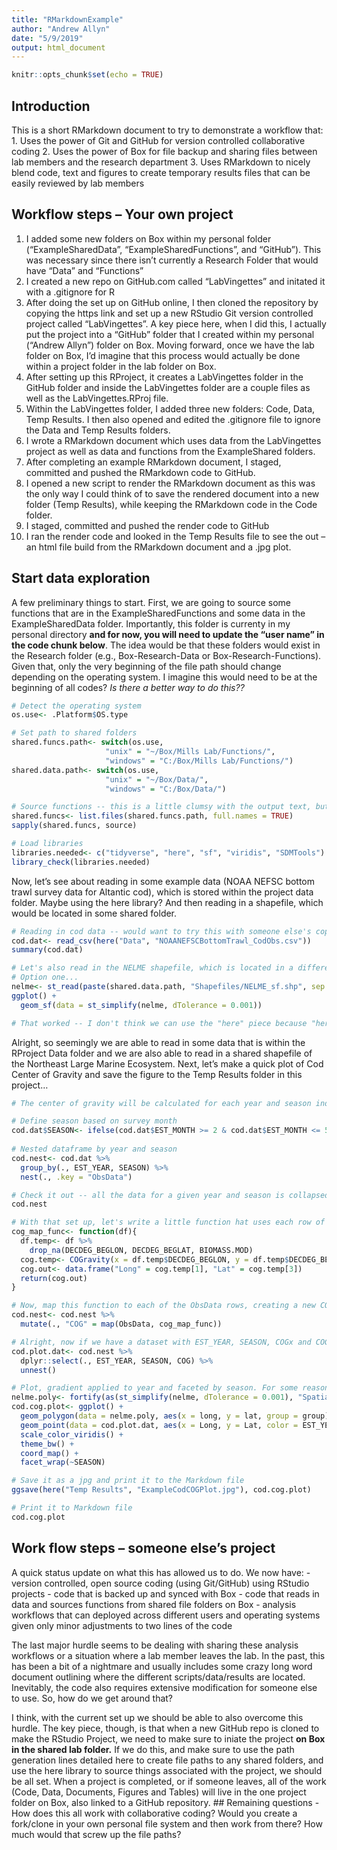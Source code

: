 ```yaml
---
title: "RMarkdownExample"
author: "Andrew Allyn"
date: "5/9/2019"
output: html_document
---
```


```r
knitr::opts_chunk$set(echo = TRUE)
```

## Introduction
This is a short RMarkdown document to try to demonstrate a workflow that:
1. Uses the power of Git and GitHub for version controlled collaborative coding
2. Uses the power of Box for file backup and sharing files between lab members and the research department
3. Uses RMarkdown to nicely blend code, text and figures to create temporary results files that can be easily reviewed by lab members

## Workflow steps -- Your own project
1. I added some new folders on Box within my personal folder ("ExampleSharedData", "ExampleSharedFunctions", and "GitHub"). This was necessary since there isn't currently a Research Folder that would have "Data" and "Functions"
1. I created a new repo on GitHub.com called "LabVingettes" and initated it with a .gitignore for R
2. After doing the set up on GitHub online, I then cloned the repository by copying the https link and set up a new RStudio Git version controlled project called "LabVingettes". A key piece here, when I did this, I actually put the project into a "GitHub" folder that I created within my personal ("Andrew Allyn") folder on Box. Moving forward, once we have the lab folder on Box, I'd imagine that this process would actually be done within a project folder in the lab folder on Box. 
3. After setting up this RProject, it creates a LabVingettes folder in the GitHub folder and inside the LabVingettes folder are a couple files as well as the LabVingettes.RProj file.
4. Within the LabVingettes folder, I added three new folders: Code, Data, Temp Results. I then also opened and edited the .gitignore file to ignore the Data and Temp Results folders. 
5. I wrote a RMarkdown document which uses data from the LabVingettes project as well as data and functions from the ExampleShared folders.
6. After completing an example RMarkdown document, I staged, committed and pushed the RMarkdown code to GitHub.
7. I opened a new script to render the RMarkdown document as this was the only way I could think of to save the rendered document into a new folder (Temp Results), while keeping the RMarkdown code in the Code folder.
8. I staged, committed and pushed the render code to GitHub
9. I ran the render code and looked in the Temp Results file to see the out -- an html file build from the RMarkdown document and a .jpg plot.

## Start data exploration
A few preliminary things to start. First, we are going to source some functions that are in the ExampleSharedFunctions and some data in the ExampleSharedData folder. Importantly, this folder is currenty in my personal directory **and for now, you will need to update the "user name" in the code chunk below**. The idea would be that these folders would exist in the Research folder (e.g., Box-Research-Data or Box-Research-Functions). Given that, only the very beginning of the file path should change depending on the operating system. I imagine this would need to be at the beginning of all codes? *Is there a better way to do this??*
```r
# Detect the operating system
os.use<- .Platform$OS.type

# Set path to shared folders
shared.funcs.path<- switch(os.use, 
                     "unix" = "~/Box/Mills Lab/Functions/",
                     "windows" = "C:/Box/Mills Lab/Functions/")
shared.data.path<- switch(os.use, 
                     "unix" = "~/Box/Data/",
                     "windows" = "C:/Box/Data/")

# Source functions -- this is a little clumsy with the output text, but works
shared.funcs<- list.files(shared.funcs.path, full.names = TRUE)
sapply(shared.funcs, source)

# Load libraries
libraries.needed<- c("tidyverse", "here", "sf", "viridis", "SDMTools")
library_check(libraries.needed)
```

Now, let's see about reading in some example data (NOAA NEFSC bottom trawl survey data for Altantic cod), which is stored within the project data folder. Maybe using the here library? And then reading in a shapefile, which would be located in some shared folder.
```r
# Reading in cod data -- would want to try this with someone else's copy of this folder?
cod.dat<- read_csv(here("Data", "NOAANEFSCBottomTrawl_CodObs.csv"))
summary(cod.dat)

# Let's also read in the NELME shapefile, which is located in a different folder
# Option one...
nelme<- st_read(paste(shared.data.path, "Shapefiles/NELME_sf.shp", sep = ""))
ggplot() +
  geom_sf(data = st_simplify(nelme, dTolerance = 0.001))

# That worked -- I don't think we can use the "here" piece because "here" is going to be looking inside this RProject and its corresponding folders. The ExampleSharedData folder, however, will be located outside this RProject.
```

Alright, so seemingly we are able to read in some data that is within the RProject Data folder and we are also able to read in a shared shapefile of the Northeast Large Marine Ecosystem. Next, let's make a quick plot of Cod Center of Gravity and save the figure to the Temp Results folder in this project...
```r
# The center of gravity will be calculated for each year and season independently. So, looking at a replicated process and either loops OR using new tidyverse functions to nest the data and then map a function to each row of the nested data. 

# Define season based on survey month
cod.dat$SEASON<- ifelse(cod.dat$EST_MONTH >= 2 & cod.dat$EST_MONTH <= 5, "SPRING", "FALL")
                        
# Nested dataframe by year and season
cod.nest<- cod.dat %>%
  group_by(., EST_YEAR, SEASON) %>%
  nest(., .key = "ObsData")

# Check it out -- all the data for a given year and season is collapsed and lives in the "ObsData" column
cod.nest 

# With that set up, let's write a little function hat uses each row of the ObsData to calculate the center of gravity (using SDMTools COGravity function). 
cog_map_func<- function(df){
  df.temp<- df %>%
    drop_na(DECDEG_BEGLON, DECDEG_BEGLAT, BIOMASS.MOD)
  cog.temp<- COGravity(x = df.temp$DECDEG_BEGLON, y = df.temp$DECDEG_BEGLAT, z = df.temp$BIOMASS.MOD)
  cog.out<- data.frame("Long" = cog.temp[1], "Lat" = cog.temp[3])
  return(cog.out)
}

# Now, map this function to each of the ObsData rows, creating a new COG output column
cod.nest<- cod.nest %>%
  mutate(., "COG" = map(ObsData, cog_map_func))

# Alright, now if we have a dataset with EST_YEAR, SEASON, COGx and COGy, we might be able to look at how COG has changed over time...
cod.plot.dat<- cod.nest %>%
  dplyr::select(., EST_YEAR, SEASON, COG) %>%
  unnest()

# Plot, gradient applied to year and faceted by season. For some reason, ggplot isn't liking the geom_sf and then adding points...
nelme.poly<- fortify(as(st_simplify(nelme, dTolerance = 0.001), "Spatial"))
cod.cog.plot<- ggplot() +
  geom_polygon(data = nelme.poly, aes(x = long, y = lat, group = group), color = "black", fill = NA) +
  geom_point(data = cod.plot.dat, aes(x = Long, y = Lat, color = EST_YEAR), alpha = 0.5) +
  scale_color_viridis() +
  theme_bw() +
  coord_map() +
  facet_wrap(~SEASON)

# Save it as a jpg and print it to the Markdown file
ggsave(here("Temp Results", "ExampleCodCOGPlot.jpg"), cod.cog.plot)

# Print it to Markdown file
cod.cog.plot
```

## Work flow steps -- someone else's project
A quick status update on what this has allowed us to do. We now have:
- version controlled, open source coding (using Git/GitHub) using RStudio projects
- code that is backed up and synced with Box
- code that reads in data and sources functions from shared file folders on Box
- analysis workflows that can deployed across different users and operating systems given only minor adjustments to two lines of the code

The last major hurdle seems to be dealing with sharing these analysis workflows or a situation where a lab member leaves the lab. In the past, this has been a bit of a nightmare and usually includes some crazy long word document outlining where the different scripts/data/results are located. Inevitably, the code also requires extensive modification for someone else to use. So, how do we get around that?

I think, with the current set up we should be able to also overcome this hurdle. The key piece, though, is that when a new GitHub repo is cloned to make the RStudio Project, we need to make sure to iniate the project **on Box in the shared lab folder.** If we do this, and make sure to use the path generation lines detailed here to create file paths to any shared folders, and use the here library to source things associated with the project, we should be all set. When a project is completed, or if someone leaves, all of the work (Code, Data, Documents, Figures and Tables) will live in the one project folder on Box, also linked to a GitHub repository. 
## Remaining questions
- How does this all work with collaborative coding? Would you create a fork/clone in your own personal file system and then work from there? How much would that screw up the file paths?